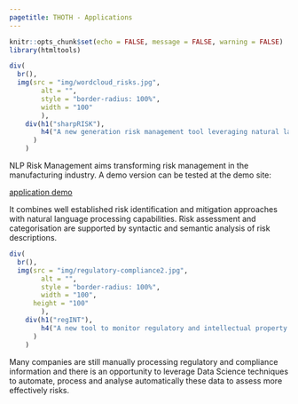 ```yaml
---
pagetitle: THOTH - Applications
---
```


```r
knitr::opts_chunk$set(echo = FALSE, message = FALSE, warning = FALSE)
library(htmltools)
```

```r

div(
  br(),
  img(src = "img/wordcloud_risks.jpg",
        alt = "",
        style = "border-radius: 100%",
        width = "100"
        ),
    div(h1("sharpRISK"),
        h4("A new generation risk management tool leveraging natural language processing")
      )
    )
```

NLP Risk Management aims transforming risk management in the manufacturing industry. 
A demo version can be tested at the demo site:

[application demo](https://thoth.shinyapps.io/sharprisk/)  

It combines well established risk identification and mitigation approaches with natural language processing capabilities. Risk assessment and categorisation are supported by syntactic and semantic analysis of risk descriptions. 

```r
div(
  br(),
  img(src = "img/regulatory-compliance2.jpg",
        alt = "",
        style = "border-radius: 100%",
        width = "100",
      height = "100"
        ),
    div(h1("regINT"),
        h4("A new tool to monitor regulatory and intellectual property information")
      )
    )
```

Many companies are still manually processing regulatory and compliance information and there is an opportunity to leverage Data Science techniques to automate, process and analyse automatically these data to assess more effectively risks.
